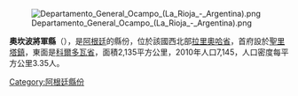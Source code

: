 [[Image:Departamento_General_Ocampo_(La_Rioja_-_Argentina).png|right]]

{{Coord|31|0|31|S|65|59|33|W|display=title}}

'''奧坎波將軍縣'''（{{lang-es|Departamento General Ocampo}}），是[[阿根廷|阿根廷]]的縣份，位於該國西北部[[拉里奧哈省|拉里奧哈省]]，首府設於[[聖里塔鎮_(拉里奧哈省)|聖里塔鎮]]，東面是[[科爾多瓦省_(阿根廷)|科爾多瓦省]]，面積2,135平方公里，2010年人口7,145，人口密度每平方公里3.35人。

{{Argentina-geo-stub}}
[[Category:阿根廷縣份|Category:阿根廷縣份]]
